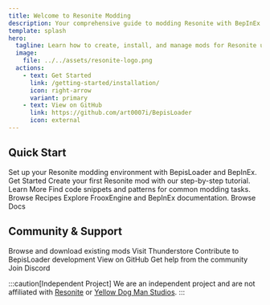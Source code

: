 ```yaml
---
title: Welcome to Resonite Modding
description: Your comprehensive guide to modding Resonite with BepInEx
template: splash
hero:
  tagline: Learn how to create, install, and manage mods for Resonite using BepInEx and BepisLoader
  image:
    file: ../../assets/resonite-logo.png
  actions:
    - text: Get Started
      link: /getting-started/installation/
      icon: right-arrow
      variant: primary
    - text: View on GitHub
      link: https://github.com/art0007i/BepisLoader
      icon: external
---
```



## Quick Start

<CardGrid stagger>
	<Card title="Installation Guide" icon="rocket">
		Set up your Resonite modding environment with BepisLoader and BepInEx.
		<LinkButton href="/getting-started/installation/" variant="primary">
			Get Started
		</LinkButton>
	</Card>
	<Card title="First Mod" icon="pencil">
		Create your first Resonite mod with our step-by-step tutorial.
		<LinkButton href="/getting-started/first-mod/">
			Learn More
		</LinkButton>
	</Card>
	<Card title="Common Recipes" icon="open-book">
		Find code snippets and patterns for common modding tasks.
		<LinkButton href="/recipes/common-patterns/">
			Browse Recipes
		</LinkButton>
	</Card>
	<Card title="API Reference" icon="seti:json">
		Explore FrooxEngine and BepInEx documentation.
		<LinkButton href="/reference/frooxengine/">
			Browse Docs
		</LinkButton>
	</Card>
</CardGrid>

## Community & Support

<CardGrid stagger>
	<Card title="Mod Repository" icon="external">
		Browse and download existing mods
		<LinkButton href="https://thunderstore.io/c/resonite/">
			Visit Thunderstore
		</LinkButton>
	</Card>
	<Card title="Source Code" icon="github">
		Contribute to BepisLoader development
		<LinkButton href="https://github.com/art0007i/BepisLoader">
			View on GitHub
		</LinkButton>
	</Card>
	<Card title="Discord Server" icon="discord">
		Get help from the community
		<LinkButton href="https://discord.gg/vCDJK9xyvm">
			Join Discord
		</LinkButton>
	</Card>
</CardGrid>

:::caution[Independent Project]
We are an independent project and are not affiliated with [Resonite](https://resonite.com/) or [Yellow Dog Man Studios](https://yellowdogman.com/).
:::
